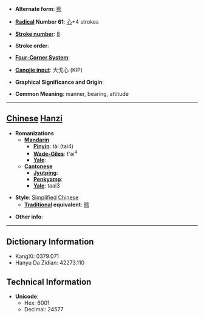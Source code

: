 * '''Alternate form''': [[態]]

* '''[[Wiktionary:Chinese radical index| Radical]] Number 61''': [[Wiktionary:Chinese radical index 心|心]]+4 strokes

* '''[[Wiktionary:Chinese total strokes index|Stroke number]]''': [[Wiktionary:Chinese total strokes index 8|8]]

* '''Stroke order''': 

* '''[[Wiktionary:Chinese four corner index|Four-Corner System]]''': 

* '''[[Wiktionary:Chinese Cangjie index|Cangjie input]]''': 大戈心 (KIP)

* '''Graphical Significance and Origin''': 

* '''Common Meaning''': manner, bearing, attitude

----

== [[Chinese]] [[Hanzi]] ==

* '''Romanizations'''
** '''[[Mandarin]]'''
*** '''[[Pinyin]]''': tài (tai4)
*** '''[[Wade-Giles]]''': t'ai<sup>4</sup>
*** '''[[Yale]]''': 
** '''[[Cantonese]]'''
*** '''[[Jyutping]]''':
*** '''[[Penkyamp]]''': 
*** '''[[Yale]]''': taai3

* '''Style''': [[Simplified Chinese]] 
** '''[[Traditional Chinese|Traditional]] equivalent''': [[態]]

* '''Other info''': 

----

== Dictionary Information ==

* KangXi: 0379.071
* Hanyu Da Zidian: 42273.110

== Technical Information ==

* '''Unicode''':
** Hex: 6001
** Decimal: 24577